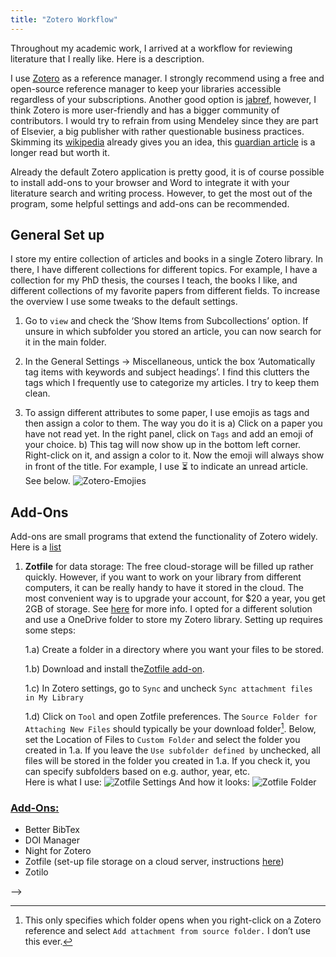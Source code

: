 ```yaml
---
title: "Zotero Workflow"
---
```

Throughout my academic work, I arrived at a workflow for reviewing literature that I really like. Here is a description. 

I use [Zotero](https://www.zotero.org/) as a reference manager. I strongly recommend using a free and open-source reference manager to keep your libraries accessible regardless of your subscriptions. Another good option is [jabref](https://www.jabref.org/), however, I think Zotero is more user-friendly and has a bigger community of contributors. I would try to refrain from using Mendeley since they are part of Elsevier, a big publisher with rather questionable business practices. Skimming its [wikipedia](https://en.wikipedia.org/wiki/Elsevier) already gives you an idea, this [guardian article](https://www.theguardian.com/science/2017/jun/27/profitable-business-scientific-publishing-bad-for-science) is a longer read but worth it.

Already the default Zotero application is pretty good, it is of course possible to install add-ons to your browser and Word to integrate it with your literature search and writing process. However, to get the most out of the program, some helpful settings and add-ons can be recommended. 

## General Set up

I store my entire collection of articles and books in a single Zotero library. In there, I have different collections for different topics. For example, I have a collection for my PhD thesis, the courses I teach, the books I like, and different collections of my favorite papers from different fields. To increase the overview I use some tweaks to the default settings.

1. Go to `view`  and check the 'Show Items from Subcollections' option. If unsure in which subfolder you stored an article, you can now search for it in the main folder.

2. In the General Settings -> Miscellaneous, untick the box 'Automatically tag items with keywords and subject headings'. I find this clutters the tags which I frequently use to categorize my articles. I try to keep them clean. 

3. To assign different attributes to some paper, I use emojis as tags and then assign a color to them. The way you do it is a) Click on a paper you have not read yet. In the right panel, click on `Tags` and add an emoji of your choice. b) This tag will now show up in the bottom left corner. Right-click on it, and assign a color to it. Now the emoji will always show in front of the title. For example, I use ⏳ to indicate an unread article. See below.
![Zotero-Emojies](/supplementary-files/zotero_sups/zotero_emojis.png)

## Add-Ons

Add-ons are small programs that extend the functionality of Zotero widely. Here is a [list](https://www.zotero.org/support/plugins)


1. **Zotfile** for data storage: The free cloud-storage will be filled up rather quickly. However, if you want to work on your library from different computers, it can be really handy to have it stored in the cloud. The most convenient way is to upgrade your account, for $20 a year, you get 2GB of storage. See [here](https://www.zotero.org/settings/storage?ref=usb) for more info. 
I opted for a different solution and use a OneDrive folder to store my Zotero library. Setting up requires some steps:

    1.a) Create a folder in a directory where you want your files to be stored.

    1.b) Download and install the[ Zotfile add-on](http://zotfile.com/).

    1.c) In Zotero settings, go to `Sync` and uncheck `Sync attachment files in My Library`

    1.d) Click on `Tool` and open Zotfile preferences. The `Source Folder for Attaching New Files` should typically be your download folder[^1]. Below, set the Location of Files to `Custom Folder` and select the folder you created in 1.a. If you leave the `Use subfolder defined by` unchecked, all files will be stored in the folder you created in 1.a. If you check it, you can specify subfolders based on e.g. author, year, etc. \
    Here is what I use:
    ![Zotfile Settings](/supplementary-files/zotero_sups/zotero_prefs.png)
    And how it looks:
    ![Zotfile Folder](/supplementary-files/zotero_sups/folder_structure.png)


    [^1]: This only specifies which folder opens when you right-click on a Zotero reference and select `Add attachment from source folder.` I don't use this ever.

    




### [Add-Ons:](https://www.zotero.org/support/plugins)

- Better BibTex
- DOI Manager
- Night for Zotero
- Zotfile (set-up file storage on a cloud server, instructions [here](https://guides.lib.berkeley.edu/zotero/zotfile))
- Zotilo

-->